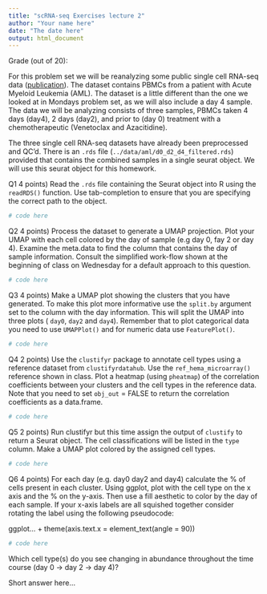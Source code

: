 ```yaml
---
title: "scRNA-seq Exercises lecture 2"
author: "Your name here"
date: "The date here"
output: html_document
---
```

Grade (out of 20):

For this problem set we will be reanalyzing some public single cell RNA-seq data ([publication](https://doi.org/10.1038/s41591-018-0233-1)). The dataset contains PBMCs from a patient with Acute Myeloid Leukemia (AML). The dataset is a little different than the one we looked at in Mondays problem set, as we will also include a day 4 sample. The data we will be analyzing consists of three samples, PBMCs taken 4 days (day4), 2 days (day2), and prior to (day 0) treatment with a chemotherapeutic (Venetoclax and Azacitidine).

The three single cell RNA-seq datasets have already been preprocessed and QC'd. There is an `.rds` file (`../data/aml/d0_d2_d4_filtered.rds`) provided that contains the combined samples in a single seurat object. We will use this seurat object for this homework. 

Q1 4 points) Read the `.rds` file containing the Seurat object into R using the `readRDS()` function. Use tab-completion to ensure that you are specifying the correct path to the object.    

```r
# code here
```


Q2 4 points) Process the dataset to generate a UMAP projection. Plot your UMAP with each cell colored by the day of sample (e.g day 0, fay 2 or day 4). Examine the meta.data to find the column that contains the day of sample information. Consult the simplified work-flow shown at the beginning of class on Wednesday for a default approach to this question. 

```r
# code here
```


Q3 4 points) Make a UMAP plot showing the clusters that you have generated. To make this plot more informative use the `split.by` argument set to the column with the day information. This will split the UMAP into three plots ( `day0`, `day2` and `day4`). Remember that to plot categorical data you need to use `UMAPPlot()` and for numeric data use `FeaturePlot()`.

```r
# code here
```


Q4 2 points) Use the `clustifyr` package to annotate cell types using a reference dataset from `clustifyrdatahub`. Use the `ref_hema_microarray()` reference shown in class. Plot a heatmap (using `pheatmap`) of the correlation coefficients between your clusters and the cell types in the reference data. Note that you need to set `obj_out` = FALSE to return the correlation coefficients as a data.frame. 

```r
# code here
```


Q5 2 points) Run clustifyr but this time assign the output of `clustify` to return a Seurat object. The cell classifications will be listed in the `type` column. Make a UMAP plot colored by the assigned cell types.

```r
# code here
```

Q6 4 points) For each day (e.g. day0 day2 and day4) calculate the % of cells present in each cluster. Using ggplot, plot with the cell type on the x axis and the % on the y-axis. Then use a fill aesthetic to color by the day of each sample.  If your x-axis labels are all squished together consider rotating the label using the following pseudocode:

ggplot... + 
  theme(axis.text.x = element_text(angle = 90))


```r
# code here
```

Which cell type(s) do you see changing in abundance throughout the time course (day 0 -> day 2 -> day 4)?

Short answer here...
